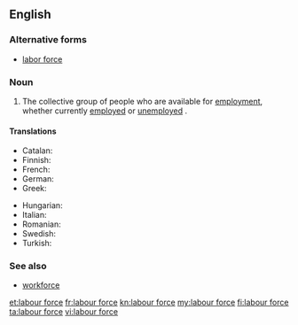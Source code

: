 ==English==
{{wikipedia|labour force}}

===Alternative forms===
* [[labor force]] {{qualifier|US}}

===Noun===
{{en-noun|head=[[labour]] [[force]]|-}} {{label|en|British spelling}}

# The collective group of people who are available for [[employment]], whether currently [[employed]] or [[unemployed]] {{qualifier|though sometimes only those unemployed people who are seeking work are included}}.

====Translations====
{{trans-top|people available for employment}}
* Catalan: {{t|ca|mà d'obra|f}}
* Finnish: {{t+|fi|työvoima}}
* French: {{t+|fr|main-d'œuvre|f}}
* German: {{t+|de|Arbeitskraft}}
* Greek: {{t|el|εργατικό δυναμικό|n}}
{{trans-mid}}
* Hungarian: {{t+|hu|munkaerő}}
* Italian: {{t+|it|manodopera|f}}
* Romanian: {{t+|ro|forță de muncă|f}}
* Swedish: {{t+|sv|arbetskraft|c}}
* Turkish: {{t+|tr|işgücü}}
{{trans-bottom}}

===See also===
* [[workforce]]

[[et:labour force]]
[[fr:labour force]]
[[kn:labour force]]
[[my:labour force]]
[[fi:labour force]]
[[ta:labour force]]
[[vi:labour force]]